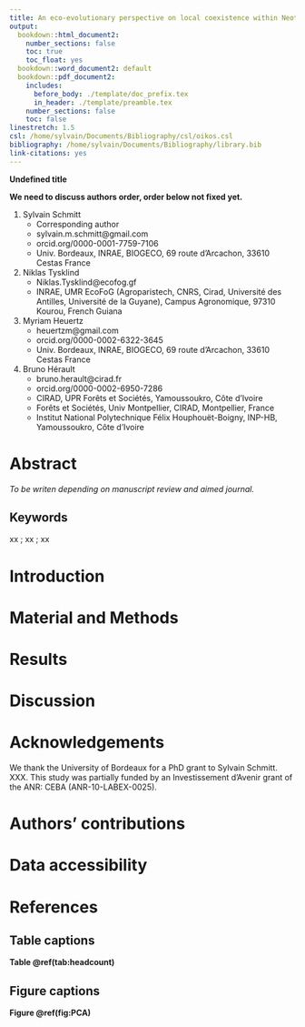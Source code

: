 ```yaml
---
title: An eco-evolutionary perspective on local coexistence within Neotropical species complexes
output:
  bookdown::html_document2:
    number_sections: false
    toc: true
    toc_float: yes
  bookdown::word_document2: default
  bookdown::pdf_document2:
    includes:
      before_body: ./template/doc_prefix.tex
      in_header: ./template/preamble.tex
    number_sections: false
    toc: false
linestretch: 1.5
csl: /home/sylvain/Documents/Bibliography/csl/oikos.csl
bibliography: /home/sylvain/Documents/Bibliography/library.bib
link-citations: yes
---
```


**Undefined title**

**We need to discuss authors order, order below not fixed yet.**

1. Sylvain Schmitt
    - Corresponding author
    - sylvain.m.schmitt@gmail.com
    - orcid.org/0000-0001-7759-7106
    - Univ. Bordeaux, INRAE, BIOGECO, 69 route d’Arcachon, 33610 Cestas France
1. Niklas Tysklind
    - Niklas.Tysklind@ecofog.gf
    - INRAE, UMR EcoFoG (Agroparistech, CNRS, Cirad, Université des Antilles, Université de la Guyane), Campus Agronomique, 97310 Kourou, French Guiana
1. Myriam Heuertz
    - heuertzm@gmail.com
    - orcid.org/0000-0002-6322-3645
    - Univ. Bordeaux, INRAE, BIOGECO, 69 route d’Arcachon, 33610 Cestas France
1. Bruno Hérault
    - bruno.herault@cirad.fr
    - orcid.org/0000-0002-6950-7286
    - CIRAD, UPR Forêts et Sociétés, Yamoussoukro, Côte d’Ivoire
    - Forêts et Sociétés, Univ Montpellier, CIRAD, Montpellier, France
    - Institut National Polytechnique Félix Houphouët-Boigny, INP-HB, Yamoussoukro, Côte d’Ivoire

\newpage 

# Abstract

*To be writen depending on manuscript review and aimed journal.*


## Keywords

xx ; xx ; xx

\newpage 

# Introduction

# Material and Methods

# Results

# Discussion

# Acknowledgements

We thank the University of Bordeaux for a PhD grant to Sylvain Schmitt. 
XXX.
This study was partially funded by an Investissement d’Avenir grant of the ANR: CEBA (ANR-10-LABEX-0025).

# Authors’ contributions

# Data accessibility

\newpage 

# References

<div id="refs"></div>

\newpage 

## Table captions

__Table \@ref(tab:headcount)__ 

## Figure captions

__Figure \@ref(fig:PCA)__ 
